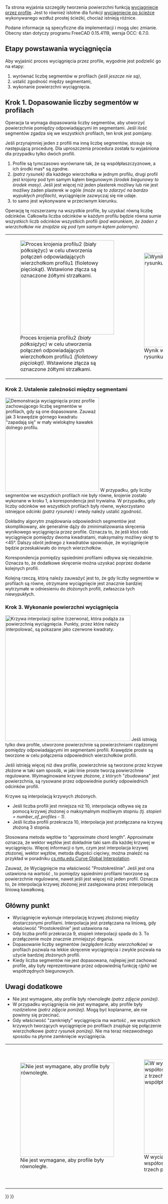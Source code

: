 <languages/>

Ta strona wyjaśnia szczegóły tworzenia powierzchni funkcją [[Part_Loft/pl|wyciągnięcie przez profile]]. Jest to również istotne dla funkcji [[Part_Sweep/pl|wyciągnięcie po ścieżce]] wykonywanego wzdłuż prostej ścieżki, chociaż istnieją różnice.

Podane informacje są specyficzne dla implementacji i mogą ulec zmianie. Obecny stan dotyczy programu FreeCAD 0.15.4119, wersja OCC: 6.7.0.

<span id="Stages_of_the_Loft_creation"></span>
==Etapy powstawania wyciągnięcia==

Aby wyjaśnić proces wyciągnięcia przez profile, wygodnie jest podzielić go na etapy:
# wyrównać liczbę segmentów w profilach ''(jeśli jeszcze nie są)'',
# ustalić zgodność między segmentami,
# wykonanie powierzchni wyciągnięcia.

<span id="Step_1._Making_numbers_of_segment_in_profiles_match"></span>
==Krok 1. Dopasowanie liczby segmentów w profilach==

Operacja ta wymaga dopasowania liczby segmentów, aby utworzyć powierzchnie pomiędzy odpowiadającymi im segmentami. Jeśli ilość segmentów zgadza się we wszystkich profilach, ten krok jest pomijany.

Jeśli przynajmniej jeden z profili ma inną liczbę segmentów, stosuje się następującą procedurę. Dla uproszczenia procedura została tu wyjaśniona dla przypadku tylko dwóch profili.
# Profile są tymczasowo wyrównane tak, że są współpłaszczyznowe, a ich środki mas* są zgodne.
# ''(patrz rysunek)'' dla każdego wierzchołka w jednym profilu, drugi profil jest krojony pod tym samym kątem biegunowym ''(środek biegunowy to środek masy)''. Jeśli jest więcej niż jeden plasterek możliwy lub nie jest możliwy żaden plasterek w ogóle ''(może się to zdarzyć na bardzo wypukłych profilach)'', wyciągnięcie zazwyczaj się nie udaje.
# to samo jest wykonywane w przeciwnym kierunku.

Operację tę rozszerzamy na wszystkie profile, by uzyskać równą liczbę odcinków. Całkowita liczba odcinków w każdym profilu będzie równa sumie wszystkich liczb odcinków wszystkich profili ''(pod warunkiem, że żaden z wierzchołków nie znajdzie się pod tym samym kątem polarnym)''.

{|style="margin: 0 auto;"
|[[File:Loft-vertex-insertion.png|thumb|none|300px|Proces krojenia profilu2 ''(biały półksiężyc)'' w celu utworzenia połączeń odpowiadających wierzchołkom profilu1 ''(fioletowy pięciokąt)''. Wstawione złącza są oznaczone żółtymi strzałkami.]]
|[[File:Loft crescent pentagon.png|thumb|none|300px|Wynik wyciągnięcia odpowiedni dla rysunku po lewej stronie.]]
|}

<span id="Step_2._Establishing_correspondence_between_segments"></span>
===Krok 2. Ustalenie zależności między segmentami===

[[File:Loft Number of verts match.png|thumb|300px|Demonstracja wyciągnięcia przez profile zachowującego liczbę segmentów w profilach, gdy są one dopasowane. Zauważ jak 3 krawędzie górnego kwadratu "zapadają się" w mały wielokątny kawałek dolnego profilu.]]
W przypadku, gdy liczby segmentów we wszystkich profilach nie były równe, krojenie zostało wykonane w kroku 1, a korespondencja jest trywialna.
W przypadku, gdy liczby odcinków we wszystkich profilach były równe, wykorzystano istniejące odcinki ''(patrz rysunek)'' i wtedy należy ustalić zgodność. 

Dokładny algorytm znajdowania odpowiednich segmentów jest skomplikowany, ale generalnie dąży do zminimalizowania skręcenia wynikowego wyciągnięcia przez profile. Oznacza to, że jeśli ktoś robi wyciągnięcie pomiędzy dwoma kwadratami, maksymalny możliwy skręt to <45°. Dalszy obrót jednego z kwadratów spowoduje, że wyciągnięcie będzie przeskakiwało do innych wierzchołków.

Korespondencja pomiędzy sąsiednimi profilami odbywa się niezależnie. Oznacza to, że dodatkowe skręcenie można uzyskać poprzez dodanie kolejnych profili.

Kolejną rzeczą, którą należy zauważyć jest to, że gdy liczby segmentów w profilach są równe, otrzymane wyciągnięcie jest znacznie bardziej wytrzymałe w odniesieniu do złożonych profili, zwłaszcza tych niewypukłych.
{{clear}}

<span id="Step_3._Making_the_loft_surface"></span>
===Krok 3. Wykonanie powierzchni wyciągnięcia===

[[File:Loft B-spline.png|thumb|400px|Krzywa interpolacji spline ''(czerwona)'', która podąża za powierzchnią wyciągnięcia. Punkty, przez które należy interpolować, są pokazane jako czerwone kwadraty.]]
Jeśli istnieją tylko dwa profile, utworzone powierzchnie są powierzchniami rządzonymi pomiędzy odpowiadającymi im segmentami profili. Krawędzie proste są tworzone w celu połączenia odpowiednich wierzchołków profili.

Jeśli istnieją więcej niż dwa profile, powierzchnie są tworzone przez krzywe złożone w taki sam sposób, w jaki linie proste tworzą powierzchnie regulowane. Wyimaginowane krzywe złożone, z których "zbudowana" jest powierzchnia, są rysowane przez odpowiednie punkty odpowiednich odcinków profili.

Krzywe są interpolacją krzywych złożonych.
* Jeśli liczba profili jest mniejsza niż 10, interpolacja odbywa się za pomocą krzywej złożonej o maksymalnym możliwym stopniu ''(tj. stopień = number_of_profiles - 1)''.
* Jeśli liczba profili przekracza 10, interpolacja jest przełączana na krzywą złożoną 3 stopnia.

Stosowana metoda węzłów to "approximate chord length". Approximate oznacza, że wektor węzłów jest dokładnie taki sam dla każdej krzywej w wyciągnięciu. Więcej informacji o tym, czym jest interpolacja krzywej złozonej, wektor węzłów, metoda długości cięciwy, można znaleźć na przykład w poradniku [http://www.cs.mtu.edu/~shene/COURSES/cs3621/NOTES/INT-APP/CURVE-INT-global.html cs.mtu.edu Curve Global Interpolation].

Zauważ, że Wyciągnięcie ma właściwość "Prostokreślnie". Jeśli jest ona ustawiona na wartość {{True/pl}}, to pomiędzy sąsiednimi profilami tworzone są powierzchnie regulowane, nawet jeśli jest więcej niż jeden profil. Oznacza to, że interpolacja krzywej złożonej jest zastępowana przez interpolację liniową kawałkową.
{{clear}}

<span id="The_main_point"></span>
==Główny punkt==

* Wyciągnięcie wykonuje interpolację krzywej złożonej między dostarczonymi profilami. Interpolacja jest przełączana na liniową, gdy właściwość "Prostokreślnie" jest ustawiona na {{True/pl}}.
* Gdy liczba profili przekracza 9, stopień interpolacji spada do 3. To przełączenie może znacznie zmniejszyć drgania.
* Dopasowanie liczby segmentów ''(względem liczby wierzchołków)'' w profilach pozwala na lekkie skręcenie wyciągnięcia i zwykle pozwala na użycie bardziej złożonych profili.
* Kiedy liczba segmentów nie jest dopasowana, najlepiej jest zachować profile, aby były reprezentowane przez odpowiednią funkcję r''(phi)'' we współrzędnych biegunowych.

<span id="Additional_remarks"></span>
==Uwagi dodatkowe==

* Nie jest wymagane, aby profile były równoległe ''(patrz zdjęcie poniżej)''.
* W przypadku wyciągnięcia nie jest wymagane, aby profile były rozdzielone ''(patrz zdjęcie poniżej)''. Mogą być koplanarne, ale nie powinny się przecinać.
* Gdy właściwość "zamknięty" wyciągnięcia ma wartość {{True/pl}}, we wszystkich krzywych tworzących wyciągnięcie po profilach znajduje się połączenie wierzchołkowe ''(patrz rysunek poniżej)''. Nie ma teraz niezawodnego sposobu na płynne zamknięcie wyciągnięcia.

{|style="margin: 0 auto;"
|[[File:Loft nonparallel.png|thumb|300px|none|Nie jest wymagane, aby profile były równoległe.]]
|[[File:Loft Coplanar.png|thumb|300px|none|W wyciągnięciu, profile mogą być współosiowe. W tym przykładzie dwa z trzech profili są współpłaszczyznowe.]]
|[[File:Loft-closed.png|thumb|300px|none|Przykład zamkniętego wyciągnięcia pomiędzy trzema pięciokątnymi profilami (biały). Należy zwrócić uwagę na niezbyt gładką spoinę na skrajnym profilu. Jest to pierwszy profil w zamkniętym poddaszu.]]
|}


{{Part Tools navi{{#translation:}}}}
{{Userdocnavi{{#translation:}}}}